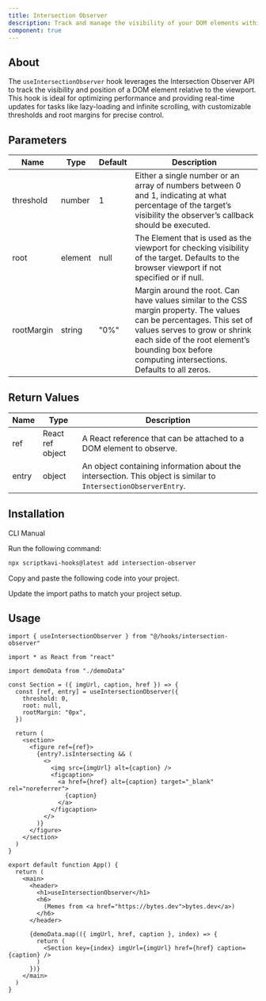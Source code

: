 ```yaml
---
title: Intersection Observer
description: Track and manage the visibility of your DOM elements within the viewport
component: true
---
```


## About

The `useIntersectionObserver` hook leverages the Intersection Observer API to track the visibility and position of a DOM element relative to the viewport. This hook is ideal for optimizing performance and providing real-time updates for tasks like lazy-loading and infinite scrolling, with customizable thresholds and root margins for precise control.

## Parameters

| Name       | Type    | Default | Description                                                                                                                                                                                                                                                |
| ---------- | ------- | ------- | ---------------------------------------------------------------------------------------------------------------------------------------------------------------------------------------------------------------------------------------------------------- |
| threshold  | number  | 1       | Either a single number or an array of numbers between 0 and 1, indicating at what percentage of the target’s visibility the observer’s callback should be executed.                                                                                        |
| root       | element | null    | The Element that is used as the viewport for checking visibility of the target. Defaults to the browser viewport if not specified or if null.                                                                                                              |
| rootMargin | string  | "0%"    | Margin around the root. Can have values similar to the CSS margin property. The values can be percentages. This set of values serves to grow or shrink each side of the root element’s bounding box before computing intersections. Defaults to all zeros. |

## Return Values

| Name  | Type             | Description                                                                                                     |
| ----- | ---------------- | --------------------------------------------------------------------------------------------------------------- |
| ref   | React ref object | A React reference that can be attached to a DOM element to observe.                                             |
| entry | object           | An object containing information about the intersection. This object is similar to `IntersectionObserverEntry`. |

## Installation

<Tabs defaultValue="cli">

<TabsList>
  <TabsTrigger value="cli">CLI</TabsTrigger>
  <TabsTrigger value="manual">Manual</TabsTrigger>
</TabsList>

<TabsContent value="cli">

<Steps>

<Step>Run the following command:</Step>

```bash
npx scriptkavi-hooks@latest add intersection-observer
```

</Steps>

</TabsContent>

<TabsContent value="manual">

<Steps>

<Step>Copy and paste the following code into your project.</Step>

<ComponentSource name="intersection-observer" />

<Step>Update the import paths to match your project setup.</Step>

</Steps>

</TabsContent>

</Tabs>

## Usage

```tsx
import { useIntersectionObserver } from "@/hooks/intersection-observer"
```

```tsx
import * as React from "react"

import demoData from "./demoData"

const Section = ({ imgUrl, caption, href }) => {
  const [ref, entry] = useIntersectionObserver({
    threshold: 0,
    root: null,
    rootMargin: "0px",
  })

  return (
    <section>
      <figure ref={ref}>
        {entry?.isIntersecting && (
          <>
            <img src={imgUrl} alt={caption} />
            <figcaption>
              <a href={href} alt={caption} target="_blank" rel="noreferrer">
                {caption}
              </a>
            </figcaption>
          </>
        )}
      </figure>
    </section>
  )
}

export default function App() {
  return (
    <main>
      <header>
        <h1>useIntersectionObserver</h1>
        <h6>
          (Memes from <a href="https://bytes.dev">bytes.dev</a>)
        </h6>
      </header>

      {demoData.map(({ imgUrl, href, caption }, index) => {
        return (
          <Section key={index} imgUrl={imgUrl} href={href} caption={caption} />
        )
      })}
    </main>
  )
}
```
